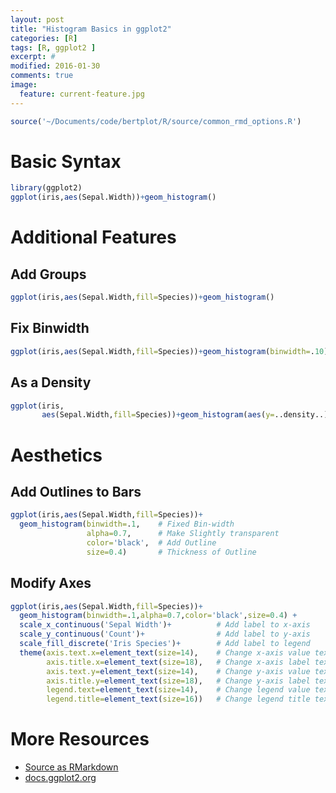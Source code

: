 ```yaml
---
layout: post
title: "Histogram Basics in ggplot2"
categories: [R]
tags: [R, ggplot2 ]
excerpt: #
modified: 2016-01-30
comments: true
image:
  feature: current-feature.jpg
---
```


```r
source('~/Documents/code/bertplot/R/source/common_rmd_options.R')
```

# Basic Syntax

```r
library(ggplot2)
ggplot(iris,aes(Sepal.Width))+geom_histogram()
```



# Additional Features

## Add Groups

```r
ggplot(iris,aes(Sepal.Width,fill=Species))+geom_histogram()
```

## Fix Binwidth

```r
ggplot(iris,aes(Sepal.Width,fill=Species))+geom_histogram(binwidth=.10)
```

## As a Density

```r
ggplot(iris,
       aes(Sepal.Width,fill=Species))+geom_histogram(aes(y=..density..))
```


 
# Aesthetics

## Add Outlines to Bars

```r
ggplot(iris,aes(Sepal.Width,fill=Species))+
  geom_histogram(binwidth=.1,    # Fixed Bin-width
                 alpha=0.7,      # Make Slightly transparent
                 color='black',  # Add Outline
                 size=0.4)       # Thickness of Outline
```

## Modify Axes

```r
ggplot(iris,aes(Sepal.Width,fill=Species))+
  geom_histogram(binwidth=.1,alpha=0.7,color='black',size=0.4) +
  scale_x_continuous('Sepal Width')+          # Add label to x-axis
  scale_y_continuous('Count')+                # Add label to y-axis
  scale_fill_discrete('Iris Species')+        # Add label to legend
  theme(axis.text.x=element_text(size=14),    # Change x-axis value text-size
        axis.title.x=element_text(size=18),   # Change x-axis label text-size
        axis.text.y=element_text(size=14),    # Change y-axis value text-size
        axis.title.y=element_text(size=18),   # Change y-axis label text-size
        legend.text=element_text(size=14),    # Change legend value text-size
        legend.title=element_text(size=16))   # Change legend title text-size
```



# More Resources
- [Source as RMarkdown](https://github.com/rweyant/bertplot/blob/master/R/tutorials/ggplot-histogram/ggplot-histogram.Rmd)
- [docs.ggplot2.org](http://docs.ggplot2.org/0.9.3/geom_histogram.html)

